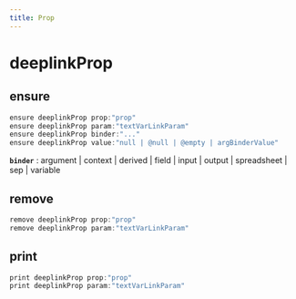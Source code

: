 ```yaml
---
title: Prop
---
```


# deeplinkProp

## ensure

```js filename="Terminal" copy
ensure deeplinkProp prop:"prop"
ensure deeplinkProp param:"textVarLinkParam"
ensure deeplinkProp binder:"..."
ensure deeplinkProp value:"null | @null | @empty | argBinderValue"
```

**`binder`**
 : argument | context | derived | field | input | output | spreadsheet | sep | variable


## remove

```js filename="Terminal" copy
remove deeplinkProp prop:"prop"
remove deeplinkProp param:"textVarLinkParam"
```


## print

```js filename="Terminal" copy
print deeplinkProp prop:"prop"
print deeplinkProp param:"textVarLinkParam"
```


